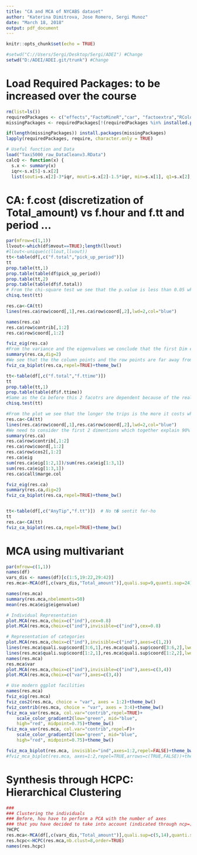 ---
title: "CA and MCA of NYCABS dataset"
author: "Katerina Dimitrova, Jose Romero, Sergi Munoz"
date: "March 18, 2018"
output: pdf_document
---

```{r setup, include=FALSE}
knitr::opts_chunk$set(echo = TRUE)
```
```{r,include=FALSE}
#setwd("C://Users/Sergi/Desktop/Sergi/ADEI") #Change 
setwd("D:/ADEI/ADEI.git/trunk") #Change

```

# Load Required Packages: to be increased over the course
```{r}
rm(list=ls())
requiredPackages <- c("effects","FactoMineR","car", "factoextra","RColorBrewer","ggplot2","missMDA","mvoutlier","dplyr","ggmap","ggthemes","knitr","MVA")
missingPackages <- requiredPackages[!(requiredPackages %in% installed.packages()[,"Package"])]

if(length(missingPackages)) install.packages(missingPackages)
lapply(requiredPackages, require, character.only = TRUE)

# Useful function and Data
load("Taxi5000_raw_DataCleanv3.RData")
calcQ <- function(x) {
  s.x <- summary(x)
  iqr<-s.x[5]-s.x[2]
  list(souti=s.x[2]-3*iqr, mouti=s.x[2]-1.5*iqr, min=s.x[1], q1=s.x[2], q2=s.x[3],        q3=s.x[5], max=s.x[6], mouts=s.x[5]+1.5*iqr, souts=s.x[5]+3*iqr ) }
```

# CA: f.cost (discretization of Total_amount) vs f.hour and f.tt and period ...

```{r}
par(mfrow=c(1,1))
llvout<-which(df$mvout==TRUE);length(llvout)
#llout<-unique(c(llout,llvout))
tt<-table(df[,c("f.total","pick_up_period")])
tt
prop.table(tt,1)
prop.table(table(df$pick_up_period))
prop.table(tt,2)
prop.table(table(df$f.total))
# From the chi-square test we see that the p.value is less than 0.05 which meand that we can reject the Nul hypotesis thus the two factors are dependent. The df is 9 which means that the chi value of the threshold is 16,9 and we see that we have X-squared = 36,42 which is bigger than 16,9. => We can deffinetly reject the hypotesis. The Factors are dependent.
chisq.test(tt)

res.ca<-CA(tt)
lines(res.ca$row$coord[,1],res.ca$row$coord[,2],lwd=2,col="blue")

names(res.ca)
res.ca$row$contrib[,1:2]
res.ca$row$coord[,1:2]

fviz_eig(res.ca)
#From the variance and the eigenvalues we conclude that the first Dim explains a huge part of the data so we dont realy need the other dimentions. 
summary(res.ca,dig=2)
#We see that the the column points and the row points are far away from each other and thus not similar to each other. We can also interpret that at night the trips tend to be more expensive. In the afternoon is the middle price and about the cheap trips we cannot say anything definite since they are between valley and morning.
fviz_ca_biplot(res.ca,repel=TRUE)+theme_bw()

tt<-table(df[,c("f.total","f.ttime")])
tt
prop.table(tt,1)
prop.table(table(df$f.ttime))
#Same as the Ca before this 2 facotrs are dependent because of the really small p.value and the big X-squared value. SO we can reject the null hypothesis.
chisq.test(tt)

#From the plot we see that the longer the trips is the more it costs which was also expected.
res.ca<-CA(tt)
lines(res.ca$row$coord[,1],res.ca$row$coord[,2],lwd=2,col="blue")
#We need to consider the first 2 dimentions which together explain 90% of the data.
summary(res.ca)
res.ca$row$contrib[,1:2]
res.ca$row$coord[,1:2]
res.ca$row$cos2[,1:2]
res.ca$eig
sum(res.ca$eig[1:2,1])/sum(res.ca$eig[1:3,1])
sum(res.ca$eig[1:3,1])
res.ca$call$marge.col

fviz_eig(res.ca)
summary(res.ca,dig=2)
fviz_ca_biplot(res.ca,repel=TRUE)+theme_bw()


tt<-table(df[,c("AnyTip","f.tt")])  # No t� sentit fer-ho
tt
res.ca<-CA(tt)
fviz_ca_biplot(res.ca,repel=TRUE)+theme_bw()

```

# MCA using multivariant

```{r}
par(mfrow=c(1,1))
names(df)
vars_dis <- names(df)[c(1:5,19:22,29:42)]
res.mca<-MCA(df[,c(vars_dis,"Total_amount")],quali.sup=9,quanti.sup=24)

names(res.mca)
summary(res.mca,nbelements=50)
mean(res.mca$eig$eigenvalue) 

# Individual Representation
plot.MCA(res.mca,choix=c("ind"),cex=0.8)
plot.MCA(res.mca,choix=c("ind"),invisible=c("ind"),cex=0.8)

# Representation of categories
plot.MCA(res.mca,choix=c("ind"),invisible=c("ind"),axes=c(1,2))
lines(res.mca$quali.sup$coord[3:6,1],res.mca$quali.sup$coord[3:6,2],lwd=2,col="darkgreen") # Trencada dels nivells de f.cost
lines(res.mca$quali.sup$coord[1:2,1],res.mca$quali.sup$coord[1:2,2],lwd=2,col="darkblue") # Trencada AnyTip
names(res.mca)
res.mca$var
plot.MCA(res.mca,choix=c("ind"),invisible=c("ind"),axes=c(3,4))
plot.MCA(res.mca,choix=c("var"),axes=c(3,4))

# Use modern ggplot facilities
names(res.mca)
fviz_eig(res.mca)
fviz_cos2(res.mca, choice = "var", axes = 1:2)+theme_bw()
fviz_contrib(res.mca, choice = "var", axes = 3:4)+theme_bw()
fviz_mca_var(res.mca, col.var="contrib",repel=TRUE)+
    scale_color_gradient2(low="green", mid="blue", 
    high="red", midpoint=0.75)+theme_bw()
fviz_mca_var(res.mca, col.var="contrib",repel=F)+
    scale_color_gradient2(low="green", mid="blue", 
    high="red", midpoint=0.75)+theme_bw()

fviz_mca_biplot(res.mca, invisible="ind",axes=1:2,repel=FALSE)+theme_bw()
#fviz_mca_biplot(res.mca, axes=1:2,repel=TRUE,arrows=c(TRUE,FALSE))+theme_bw()
```

# Synthesis through HCPC: Hierarchical Clustering

```{r}
###
### Clustering the individuals
### Before, hou have to perform a PCA with the number of axes 
### that you have decided to take into account (indicated through ncp=)
?HCPC
res.mca<-MCA(df[,c(vars_dis,"Total_amount")],quali.sup=c(5,14),quanti.sup=19,ncp=29)
res.hcpc<-HCPC(res.mca,nb.clust=8,order=TRUE)
names(res.hcpc)

```
